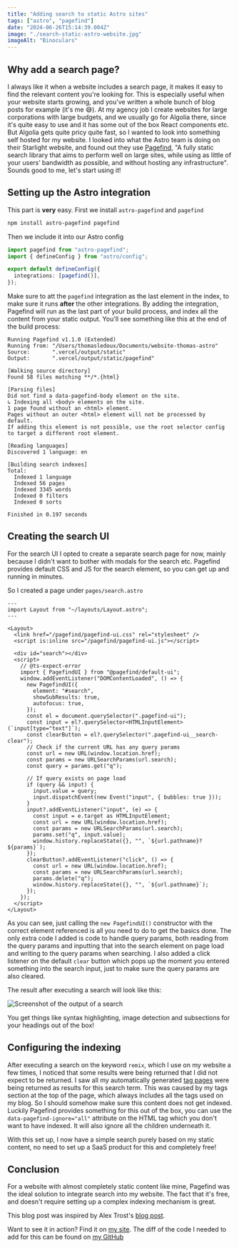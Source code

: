 ```yaml
---
title: "Adding search to static Astro sites"
tags: ["astro", "pagefind"]
date: "2024-06-26T15:14:39.004Z"
image: "./search-static-astro-website.jpg"
imageAlt: "Binoculars"
---
```



## Why add a search page?

I always like it when a website includes a search page, it makes it easy to find the relevant content you're looking for.
This is especially useful when your website starts growing, and you've written a whole bunch of blog posts for example (it's me 😅).
At my agency job I create websites for large corporations with large budgets, and we usually go for Algolia there, since it's quite easy to use and it has some out of the box React components etc.
But Algolia gets quite pricy quite fast, so I wanted to look into something self hosted for my website.
I looked into what the Astro team is doing on their Starlight website, and found out they use [Pagefind](https://pagefind.app), "A fully static search library that aims to perform well on large sites, while using as little of your users’ bandwidth as possible, and without hosting any infrastructure".
Sounds good to me, let's start using it!

## Setting up the Astro integration

This part is **very** easy.
First we install `astro-pagefind` and `pagefind`

```bash
npm install astro-pagefind pagefind
```

Then we include it into our Astro config

```ts title="astro.config.ts"
import pagefind from "astro-pagefind";
import { defineConfig } from "astro/config";

export default defineConfig({
  integrations: [pagefind()],
});
```

Make sure to att the `pagefind` integration as the last element in the index, to make sure it runs **after** the other integrations.
By adding the integration, Pagefind will run as the last part of your build process, and index all the content from your static output.
You'll see something like this at the end of the build process:

```
Running Pagefind v1.1.0 (Extended)
Running from: "/Users/thomasledoux/Documents/website-thomas-astro"
Source:       ".vercel/output/static"
Output:       ".vercel/output/static/pagefind"

[Walking source directory]
Found 58 files matching **/*.{html}

[Parsing files]
Did not find a data-pagefind-body element on the site.
↳ Indexing all <body> elements on the site.
1 page found without an <html> element.
Pages without an outer <html> element will not be processed by default.
If adding this element is not possible, use the root selector config to target a different root element.

[Reading languages]
Discovered 1 language: en

[Building search indexes]
Total:
  Indexed 1 language
  Indexed 56 pages
  Indexed 3345 words
  Indexed 0 filters
  Indexed 0 sorts

Finished in 0.197 seconds
```

## Creating the search UI

For the search UI I opted to create a separate search page for now, mainly because I didn't want to bother with modals for the search etc.
Pagefind provides default CSS and JS for the search element, so you can get up and running in minutes.

So I created a page under `pages/search.astro`

```astro title="/pages/search.astro"
---
import Layout from "~/layouts/Layout.astro";
---

<Layout>
  <link href="/pagefind/pagefind-ui.css" rel="stylesheet" />
  <script is:inline src="/pagefind/pagefind-ui.js"></script>

  <div id="search"></div>
  <script>
    // @ts-expect-error
    import { PagefindUI } from "@pagefind/default-ui";
    window.addEventListener("DOMContentLoaded", () => {
      new PagefindUI({
        element: "#search",
        showSubResults: true,
        autofocus: true,
      });
      const el = document.querySelector(".pagefind-ui");
      const input = el?.querySelector<HTMLInputElement>(`input[type="text"]`);
      const clearButton = el?.querySelector(".pagefind-ui__search-clear");
      // Check if the current URL has any query params
      const url = new URL(window.location.href);
      const params = new URLSearchParams(url.search);
      const query = params.get("q");

      // If query exists on page load
      if (query && input) {
        input.value = query;
        input.dispatchEvent(new Event("input", { bubbles: true }));
      }
      input?.addEventListener("input", (e) => {
        const input = e.target as HTMLInputElement;
        const url = new URL(window.location.href);
        const params = new URLSearchParams(url.search);
        params.set("q", input.value);
        window.history.replaceState({}, "", `${url.pathname}?${params}`);
      });
      clearButton?.addEventListener("click", () => {
        const url = new URL(window.location.href);
        const params = new URLSearchParams(url.search);
        params.delete("q");
        window.history.replaceState({}, "", `${url.pathname}`);
      });
    });
  </script>
</Layout>
```

As you can see, just calling the `new PagefindUI()` constructor with the correct element referenced is all you need to do to get the basics done.
The only extra code I added is code to handle query params, both reading from the query params and inputting that into the search element on page load and writing to the query params when searching.
I also added a click listener on the default `clear` button which pops up the moment you entered something into the search input, just to make sure the query params are also cleared.

The result after executing a search will look like this:

<Image
  src={screenshot}
  alt="Screenshot of the output of a search"
  width={1200}
/>

You get things like syntax highlighting, image detection and subsections for your headings out of the box!

## Configuring the indexing

After executing a search on the keyword `remix`, which I use on my website a few times, I noticed that some results were being returned that I did not expect to be returned.
I saw all my automatically generated [tag pages](https://www.thomasledoux.be/blog/auto-tag-pages-astro-mdx) were being returned as results for this search term.
This was caused by my tags section at the top of the page, which always includes all the tags used on my blog.
So I should somehow make sure this content does not get indexed.
Luckily Pagefind provides something for this out of the box, you can use the `data-pagefind-ignore="all"` attribute on the HTML tag which you don't want to have indexed. It will also ignore all the children underneath it.

With this set up, I now have a simple search purely based on my static content, no need to set up a SaaS product for this and completely free!

## Conclusion

For a website with almost completely static content like mine, Pagefind was the ideal solution to integrate search into my website. The fact that it's free, and doesn't require setting up a complex indexing mechanism is great.

This blog post was inspired by Alex Trost's [blog post](https://trost.codes/posts/adding-simple-search-to-an-astro-blog/).

Want to see it in action? Find it on [my site](https://thomasledoux.be/search).
The diff of the code I needed to add for this can be found on [my GitHub](https://github.com/thomasledoux1/website-thomas-astro/pull/22/files)
